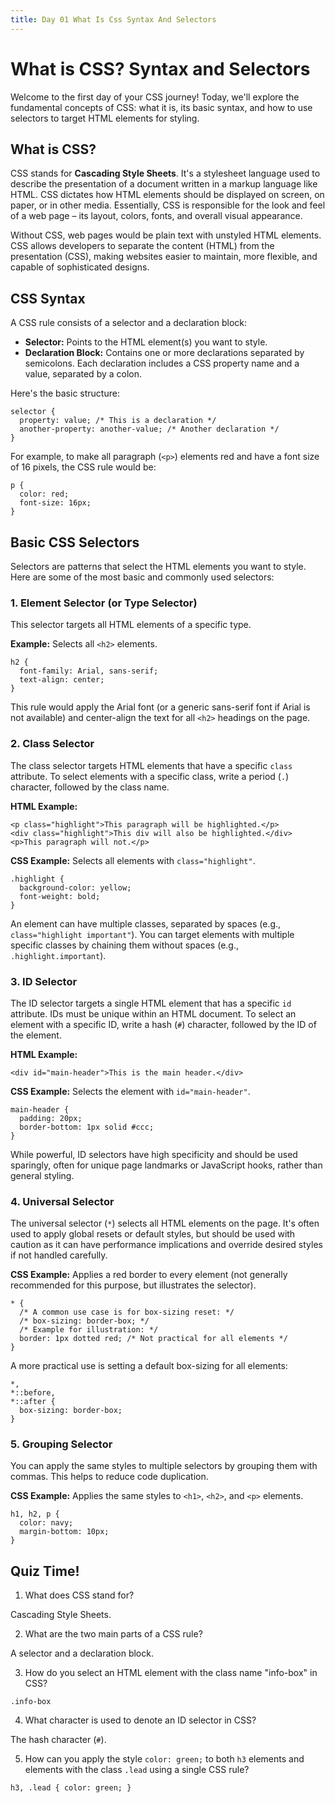 ---
title: Day 01 What Is Css Syntax And Selectors
---

# What is CSS? Syntax and Selectors

  

Welcome to the first day of your CSS journey! Today, we'll explore the
fundamental concepts of CSS: what it is, its basic syntax, and how to
use selectors to target HTML elements for styling.

## What is CSS?

CSS stands for **Cascading Style Sheets**. It's a
stylesheet language used to describe the presentation of a document
written in a markup language like HTML. CSS dictates how HTML elements
should be displayed on screen, on paper, or in other media. Essentially,
CSS is responsible for the look and feel of a web page – its layout,
colors, fonts, and overall visual appearance.

Without CSS, web pages would be plain text with unstyled HTML elements.
CSS allows developers to separate the content (HTML) from the
presentation (CSS), making websites easier to maintain, more flexible,
and capable of sophisticated designs.

## CSS Syntax

A CSS rule consists of a selector and a declaration block:

* **Selector:** Points to the HTML element(s) you want to
  style.
* **Declaration Block:** Contains one or more declarations
  separated by semicolons. Each declaration includes a CSS property name
  and a value, separated by a colon.

Here's the basic structure:

```
selector {
  property: value; /* This is a declaration */
  another-property: another-value; /* Another declaration */
}
```

For example, to make all paragraph (`<p>`) elements red
and have a font size of 16 pixels, the CSS rule would be:

```
p {
  color: red;
  font-size: 16px;
}
```

## Basic CSS Selectors

Selectors are patterns that select the HTML elements you want to style.
Here are some of the most basic and commonly used selectors:

### 1. Element Selector (or Type Selector)

This selector targets all HTML elements of a specific type.

**Example:** Selects all `<h2>` elements.

```
h2 {
  font-family: Arial, sans-serif;
  text-align: center;
}
```

This rule would apply the Arial font (or a generic sans-serif font if
Arial is not available) and center-align the text for all
`<h2>` headings on the page.

### 2. Class Selector

The class selector targets HTML elements that have a specific
`class` attribute. To select elements with a specific class,
write a period (`.`) character, followed by the class name.

**HTML Example:**

```
<p class="highlight">This paragraph will be highlighted.</p>
<div class="highlight">This div will also be highlighted.</div>
<p>This paragraph will not.</p>
```

**CSS Example:** Selects all elements with
`class="highlight"`.

```
.highlight {
  background-color: yellow;
  font-weight: bold;
}
```

An element can have multiple classes, separated by spaces (e.g.,
`class="highlight important"`). You can target elements with
multiple specific classes by chaining them without spaces (e.g.,
`.highlight.important`).

### 3. ID Selector

The ID selector targets a single HTML element that has a specific
`id` attribute. IDs must be unique within an HTML document.
To select an element with a specific ID, write a hash (`#`)
character, followed by the ID of the element.

**HTML Example:**

```
<div id="main-header">This is the main header.</div>
```

**CSS Example:** Selects the element with
`id="main-header"`.

```
main-header {
  padding: 20px;
  border-bottom: 1px solid #ccc;
}
```

While powerful, ID selectors have high specificity and should be used
sparingly, often for unique page landmarks or JavaScript hooks, rather
than general styling.

### 4. Universal Selector

The universal selector (`*`) selects all HTML elements on the
page. It's often used to apply global resets or default styles, but
should be used with caution as it can have performance implications and
override desired styles if not handled carefully.

**CSS Example:** Applies a red border to every element (not
generally recommended for this purpose, but illustrates the selector).

```
* {
  /* A common use case is for box-sizing reset: */
  /* box-sizing: border-box; */
  /* Example for illustration: */
  border: 1px dotted red; /* Not practical for all elements */
}
```

A more practical use is setting a default box-sizing for all elements:

```
*,
*::before,
*::after {
  box-sizing: border-box;
}
```

### 5. Grouping Selector

You can apply the same styles to multiple selectors by grouping them
with commas. This helps to reduce code duplication.

**CSS Example:** Applies the same styles to
`<h1>`, `<h2>`, and
`<p>` elements.

```
h1, h2, p {
  color: navy;
  margin-bottom: 10px;
}
```

## Quiz Time!

1. What does CSS stand for?

Cascading Style Sheets.

2. What are the two main parts of a CSS rule?

A selector and a declaration block.

3. How do you select an HTML element with the class name "info-box" in
CSS?

`.info-box`

4. What character is used to denote an ID selector in CSS?

The hash character (`#`).

5. How can you apply the style `color: green;` to both
`h3` elements and elements with the class
`.lead` using a single CSS rule?

`h3, .lead { color: green; }`